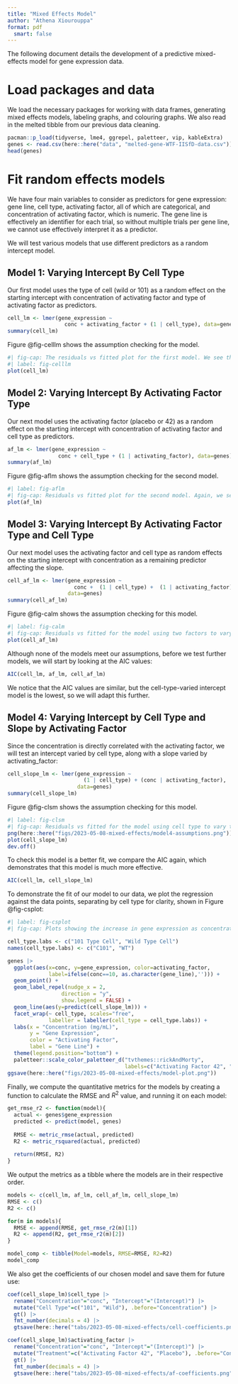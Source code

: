 ```yaml
---
title: "Mixed Effects Model"
author: "Athena Xiourouppa"
format: pdf
  smart: false
---
```


The following document details the development of a predictive mixed-effects model for 
gene expression data.

# Load packages and data
We load the necessary packages for working with data frames, generating mixed effects
models, labeling graphs, and colouring graphs. We also read in the melted tibble from our previous
data cleaning.
```r
pacman::p_load(tidyverse, lme4, ggrepel, paletteer, vip, kableExtra)
genes <- read.csv(here::here("data", "melted-gene-WTF-IISfD-data.csv"))
head(genes)
```

# Fit random effects models
We have four main variables to consider as predictors for gene expression: gene line, cell type, activating factor, all of which are categorical, and concentration of activating factor, which is numeric. 
The gene line is effectively an identifier for each trial, so without multiple trials per gene line, we cannot use effectively interpret it as a predictor. 

We will test various models that use different predictors as a random intercept model.

## Model 1: Varying Intercept By Cell Type
Our first model uses the type of cell (wild or 101) as a random effect on the starting intercept with concentration of activating factor and type of activating factor as predictors.
```r
cell_lm <- lmer(gene_expression ~  
                  conc + activating_factor + (1 | cell_type), data=genes)
summary(cell_lm)
```
Figure @fig-celllm shows the assumption checking for the model.
```r
#| fig-cap: The residuals vs fitted plot for the first model. We see that there is some curvature about the zero-line, indicating poor homoscedasticity. 
#| label: fig-celllm
plot(cell_lm)
```
## Model 2: Varying Intercept By Activating Factor Type
Our next model uses the activating factor (placebo or 42) as a random effect on the starting intercept with concentration of activating factor and cell type as predictors.
```r
af_lm <- lmer(gene_expression ~ 
                conc + cell_type + (1 | activating_factor), data=genes)
summary(af_lm)
```
Figure @fig-aflm shows the assumption checking for the second model.
```r
#| label: fig-aflm
#| fig-cap: Residuals vs fitted plot for the second model. Again, we see similar levels of heteroscedasticity as the first model.
plot(af_lm)
```

## Model 3: Varying Intercept By Activating Factor Type and Cell Type
Our next model uses the activating factor and cell type as random effects on the starting intercept with concentration as a remaining predictor affecting the slope.
```r
cell_af_lm <- lmer(gene_expression ~ 
                     conc +  (1 | cell_type) +  (1 | activating_factor),
                   data=genes)
summary(cell_af_lm)
```

Figure @fig-calm shows the assumption checking for this model.
```r
#| label: fig-calm
#| fig-cap: Residuals vs fitted for the model using two factors to vary the intercept. It similarly does not meet the assumption of homoscedasticity as the previous two models.
plot(cell_af_lm)
```
Although none of the models meet our assumptions, before we test further models, we will start by looking at the AIC values:

```r
AIC(cell_lm, af_lm, cell_af_lm)
```

We notice that the AIC values are similar, but the cell-type-varied intercept model is the lowest, so we will adapt this further.

## Model 4: Varying Intercept by Cell Type and Slope by Activating Factor
Since the concentration is directly correlated with the activating factor, we will test an intercept varied by cell type, along with a slope varied by activating_factor:
```r
cell_slope_lm <- lmer(gene_expression ~ 
                        (1 | cell_type) + (conc | activating_factor), 
                      data=genes)
summary(cell_slope_lm)
```
Figure @fig-clsm shows the assumption checking for this model.
```r
#| label: fig-clsm
#| fig-cap: Residuals vs fitted for the model using cell type to vary the intercept and activating factor to vary the slope. While it still shows some fanning, it meets our assumption of homoscedasticity more effectively.
png(here::here("figs/2023-05-08-mixed-effects/model4-assumptions.png")) 
plot(cell_slope_lm)
dev.off()
```
To check this model is a better fit, we compare the AIC again, which demonstrates that this model is much more effective.
```r
AIC(cell_lm, cell_slope_lm)
```

To demonstrate the fit of our model to our data, we plot the regression against the data points, separating by cell type for clarity, shown in Figure @fig-csplot:
```r
#| label: fig-csplot
#| fig-cap: Plots showing the increase in gene expression as concentration of activating factor increases. We see that the Wild Type cells have a lower starting intercept value. We have also labelled the gene line for each set of eleven points.

cell_type.labs <- c("101 Type Cell", "Wild Type Cell")
names(cell_type.labs) <- c("C101", "WT")

genes |> 
  ggplot(aes(x=conc, y=gene_expression, color=activating_factor, 
             label=ifelse(conc==10, as.character(gene_line),''))) +
  geom_point() +
  geom_label_repel(nudge_x = 2,
                 direction = "y",
                 show.legend = FALSE) +
  geom_line(aes(y=predict(cell_slope_lm))) +
  facet_wrap(~ cell_type, scales="free", 
             labeller = labeller(cell_type = cell_type.labs)) +
  labs(x = "Concentration (mg/mL)",
       y = "Gene Expression",
       color = "Activating Factor",
       label = "Gene Line") +
  theme(legend.position="bottom") +
  paletteer::scale_color_paletteer_d("tvthemes::rickAndMorty",
                                     labels=c("Activating Factor 42", "Placebo"))
ggsave(here::here("figs/2023-05-08-mixed-effects/model-plot.png"))
```
Finally, we compute the quantitative metrics for the models by creating a function to calculate 
the RMSE and $R^2$ value, and running it on each model:
```r
get_rmse_r2 <- function(model){
  actual <- genes$gene_expression
  predicted <- predict(model, genes)
  
  RMSE <- metric_rmse(actual, predicted)
  R2 <- metric_rsquared(actual, predicted)
  
  return(RMSE, R2)
}
```

We output the metrics as a tibble where the models are in their respective order.
```r
models <- c(cell_lm, af_lm, cell_af_lm, cell_slope_lm)
RMSE <- c()
R2 <- c()

for(m in models){
  RMSE <- append(RMSE, get_rmse_r2(m)[1])
  R2 <- append(R2, get_rmse_r2(m)[2])
}

model_comp <- tibble(Model=models, RMSE=RMSE, R2=R2)
model_comp
```

We also get the coefficients of our chosen model and save them for future use:
```r
coef(cell_slope_lm)$cell_type |> 
  rename("Concentration"="conc", "Intercept"="(Intercept)") |> 
  mutate("Cell Type"=c("101", "Wild"), .before="Concentration") |> 
  gt() |> 
  fmt_number(decimals = 4) |> 
  gtsave(here::here("tabs/2023-05-08-mixed-effects/cell-coefficients.png"))
```


```r
coef(cell_slope_lm)$activating_factor |> 
  rename("Concentration"="conc", "Intercept"="(Intercept)") |> 
  mutate("Treatment"=c("Activating Factor 42", "Placebo"), .before="Concentration") |> 
  gt() |> 
  fmt_number(decimals = 4) |> 
  gtsave(here::here("tabs/2023-05-08-mixed-effects/af-coefficients.png"))
```

